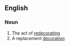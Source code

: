==English==

===Noun===
{{en-noun}}

# The act of [[redecorate|redecorating]]
# A replacement [[decoration]]